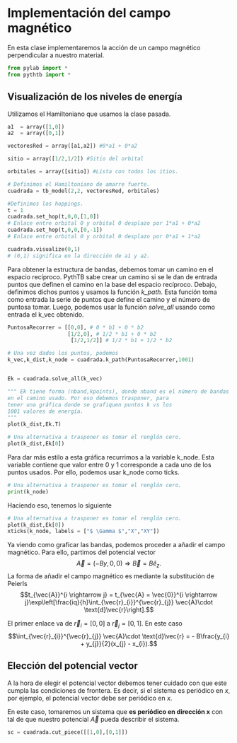 # Implementación del campo magnético

En esta clase implementaremos la acción de un campo magnético perpendicular a nuestro material. 

```python
from pylab import *
from pythtb import *
```

## Visualización de los niveles de energía

Utilizamos el Hamiltoniano que usamos la clase pasada.

```python
a1  = array([1,0])
a2  = array([0,1])

vectoresRed = array([a1,a2]) #0*a1 + 0*a2

sitio = array([1/2,1/2]) #Sitio del orbital

orbitales = array([sitio]) #Lista con todos los itios. 

# Definimos el Hamiltoniano de amarre fuerte.
cuadrada = tb_model(2,2, vectoresRed, orbitales)

#Definimos los hoppings.
t = 1
cuadrada.set_hop(t,0,0,[1,0])
# Enlace entre orbital 0 y orbital 0 desplazo por 1*a1 + 0*a2
cuadrada.set_hop(t,0,0,[0,-1])
# Enlace entre orbital 0 y orbital 0 desplazo por 0*a1 + 1*a2

cuadrada.visualize(0,1)
# (0,1) significa en la dirección de a1 y a2. 
```

Para obtener la estructura de bandas, debemos tomar un camino en el espacio recíproco. PythTB sabe crear un camino si se le dan de entrada puntos que definen el camino en la base del espacio recíproco. Debajo, definimos dichos puntos y usamos la función *k_path*. Esta función toma como entrada la serie de puntos que define el camino y el número de puntosa tomar. Luego, podemos usar la función *solve_all* usando como entrada el k_vec obtenido. 

```python
PuntosaRecorrer = [[0,0], # 0 * b1 + 0 * b2
                   [1/2,0], # 1/2 * b1 + 0 * b2
                    [1/2,1/2]] # 1/2 * b1 + 1/2 * b2

# Una vez dados los puntos, podemos 
k_vec,k_dist,k_node = cuadrada.k_path(PuntosaRecorrer,1001)


Ek = cuadrada.solve_all(k_vec)
```

```python
""" Ek tiene forma (nband,kpoints), donde nband es el número de bandas y kpoints el número de puntos k
en el camino usado. Por eso debemos trasponer, para 
tener una gráfica donde se grafiquen puntos k vs los 
1001 valores de energía. 
"""
plot(k_dist,Ek.T)
```

```python
# Una alternativa a trasponer es tomar el renglón cero.
plot(k_dist,Ek[0])
```

Para dar más estilo a esta gráfica recurrimos a la variable k_node. Esta variable contiene que valor entre 0 y 1 corresponde a cada uno de los puntos usados. Por ello, podemos usar k_node como ticks. 

```python
# Una alternativa a trasponer es tomar el renglón cero.
print(k_node)
```

Haciendo eso, tenemos lo siguiente 

```python
# Una alternativa a trasponer es tomar el renglón cero.
plot(k_dist,Ek[0])
xticks(k_node, labels = ["$ \Gamma $","X","XY"])
```

Ya viendo como graficar las bandas, podemos proceder a añadir el campo magnético. Para ello, partimos del potencial vector $$\vec{A} = \left(-By,0,0\right) \Longrightarrow \vec{B} = B \hat{e}_{z}.$$ La forma de añadir el campo magnético es mediante la substitución de Peierls $$t_{\vec{A}}^{i \rightarrow j} = t_{\vec{A} = \vec{0}}^{i \rightarrow j}\exp\left[\frac{iq}{h}\int_{\vec{r}_{i}}^{\vec{r}_{j}} \vec{A}\cdot \text{d}\vec{r}\right].$$

El primer enlace va de $\vec{r}_{i} = [0,0]$ a $\vec{r}_{j} = [0,1]$. En este caso $$\int_{\vec{r}_{i}}^{\vec{r}_{j}} \vec{A}\cdot \text{d}\vec{r} = - B\frac{y_{i} + y_{j}}{2}(x_{j} - x_{i}).$$

::: {.callout-important}
## Elección del potencial vector

A la hora de elegir el potencial vector debemos tener cuidado con que este cumpla las condiciones de frontera. Es decir, si el sistema es periódico en $x$, por ejemplo, el potencial vector debe ser periódico en $x$. 
:::

En este caso, tomaremos un sistema que **es periódico en dirección x** con tal de que nuestro potencial $\vec{A}$ pueda describir el sistema. 

```python
sc = cuadrada.cut_piece([[1,0],[0,1]])
```